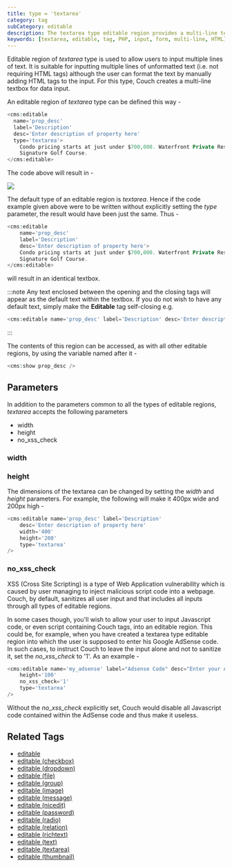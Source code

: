 ```yaml
---
title: type = 'textarea'
category: tag
subCategory: editable
description: The textarea type editable region provides a multi-line textbox for users to input multiple lines of text, with optional HTML formatting support.
keywords: [textarea, editable, tag, PHP, input, form, multi-line, HTML]
---
```


Editable region of _textarea_ type is used to allow users to input multiple lines of text. It is suitable for inputting multiple lines of unformatted text (i.e. not requiring HTML tags) although the user can format the text by manually adding HTML tags to the input.
For this type, Couch creates a multi-line textbox for data input.

An editable region of _textarea_ type can be defined this way -

```php
<cms:editable
  name='prop_desc'
  label='Description'
  desc='Enter description of property here'
  type='textarea'>
    Condo pricing starts at just under $700,000. Waterfront Private Residences. Jack Nicklaus
    Signature Golf Course.
</cms:editable>
```

The code above will result in -

![](../../../../assets/img/contents/editable-textarea.gif)

The default type of an editable region is _textarea_. Hence if the code example given above were to be written without explicitly setting the _type_ parameter, the result would have been just the same. Thus -

```php
<cms:editable
    name='prop_desc'
    label='Description'
    desc='Enter description of property here'>
    Condo pricing starts at just under $700,000. Waterfront Private Residences. Jack Nicklaus
    Signature Golf Course.
</cms:editable>
```

will result in an identical textbox.

:::note
Any text enclosed between the opening and the closing tags will appear as the default text within the textbox. If you do not wish to have any default text, simply make the **Editable** tag self-closing e.g.

```php
<cms:editable name='prop_desc' label='Description' desc='Enter description of property here' />
```
:::

The contents of this region can be accessed, as with all other editable regions, by using the variable named after it -

```php
<cms:show prop_desc />
```

## Parameters

In addition to the parameters common to all the types of editable regions, _textarea_ accepts the following parameters

*   width
*   height
*   no_xss_check

### width

### height

The dimensions of the textarea can be changed by setting the _width_ and _height_ parameters. For example, the following will make it 400px wide and 200px high -

```php
<cms:editable name='prop_desc' label='Description'
    desc='Enter description of property here'
    width='400'
    height='200'
    type='textarea'
/>
```

### no_xss_check

XSS (Cross Site Scripting) is a type of Web Application vulnerability which is caused by user managing to inject malicious script code into a webpage. Couch, by default, sanitizes all user input and that includes all inputs through all types of editable regions.

In some cases though, you'll wish to allow your user to input Javascript code, or even script containing Couch tags, into an editable region. This could be, for example, when you have created a textarea type editable region into which the user is supposed to enter his Google AdSense code. In such cases, to instruct Couch to leave the input alone and not to sanitize it, set the *no_xss_check* to '1'. As an example -

```php
<cms:editable name='my_adsense' label="Adsense Code" desc="Enter your Adsense code here"
    height='100'
    no_xss_check='1'
    type='textarea'
/>
```

Without the *no_xss_check* explicitly set, Couch would disable all Javascript code contained within the AdSense code and thus make it useless.

## Related Tags

*   [editable](../../editable.html)
*   [editable (checkbox)](../checkbox.html)
*   [editable (dropdown)](../dropdown.html)
*   [editable (file)](../file.html)
*   [editable (group)](../group.html)
*   [editable (image)](../image.html)
*   [editable (message)](../message.html)
*   [editable (nicedit)](../nicedit.html)
*   [editable (password)](../password.html)
*   [editable (radio)](../radio.html)
*   [editable (relation)](../relation.html)
*   [editable (richtext)](../richtext.html)
*   [editable (text)](../text.html)
*   [editable (textarea)](../textarea.html)
*   [editable (thumbnail)](../thumbnail.html)